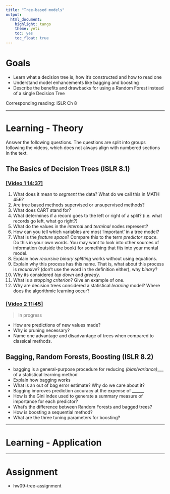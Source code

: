 ```yaml
---
title: "Tree-based models"
output:   
  html_document: 
    highlight: tango
    theme: yeti
    toc: yes
    toc_float: true
---
```



# Goals

* Learn what a decision tree is, how it's constructed and how to read one
* Understand model enhancements like bagging and boosting
* Describe the benefits and drawbacks for using a Random Forest instead of a single Decision Tree

Corresponding reading: ISLR Ch 8


----

# Learning - Theory

Answer the following questions. The questions are split into groups following the videos, which does not always align with numbered sections in the text. 

## The Basics of Decision Trees (ISLR 8.1) 

### [[Video 1 14:37]](https://www.youtube.com/watch?v=6ENTbK3yQUQ&list=PL5-da3qGB5IB23TLuA8ZgVGC8hV8ZAdGh) 

1. What does it mean to _segment_ the data? What do we call this in MATH 456? 
2. Are tree based methods supervised or unsupervised methods? 
3. What does CART stand for? 
4. What determines if a record goes to the left or right of a split? (i.e. what records go left, what go right?) 
5. What do the values in the _internal_ and _terminal_ nodes represent? 
6. How can you tell which variables are most 'important' in a tree model? 
7. What is the _feature space_? Compare this to the term _predictor space_. Do this in your own words. You may want to look into other sources of information (outside the book) for something that fits into your mental model. 
8. Explain how _recursive binary splitting_ works without using equations. 
9. Explain why this process has this name. That is, what about this process is _recursive_? (don't use the word in the definition either), why _binary_?
10. Why its considered _top down_ and _greedy_. 
11. What is a _stopping criterion_? Give an example of one. 
12. Why are decision trees considered a statistical _learning_ model? Where does the algorithmic learning occur? 


### [[Video 2 11:45]](https://www.youtube.com/watch?v=GfPR7Xhdokc&list=PL5-da3qGB5IB23TLuA8ZgVGC8hV8ZAdGh&index=2)

> In progress

* How are predictions of new values made? 
* Why is pruning necessary? 
* Name one advantage and disadvantage of trees when compared to classical methods. 





## Bagging, Random Forests, Boosting (ISLR 8.2)

* bagging is a general-purpose procedure for reducing _(bias/variance)____ of a statistical learning method
* Explain how bagging works
* What is an out of bag error estimate? Why do we care about it? 
* Bagging improves prediction accuracy at the expense of ______
* How is the Gini index used to generate a summary measure of importance for each predictor? 
* What's the difference between Random Forests and bagged trees? 
* How is boosting a sequential method? 
* What are the three tuning parameters for boosting? 


----

# Learning - Application


----


# Assignment

* hw09-tree-assignment

    
    
    
